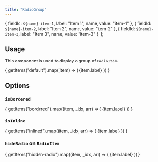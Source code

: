```yaml
---
title: "RadioGroup"
---
```



  { fieldId: `${name}-item-1`, label: "Item 1", name, value: "item-1" },
  { fieldId: `${name}-item-2`, label: "Item 2", name, value: "item-2" },
  { fieldId: `${name}-item-3`, label: "Item 3", name, value: "item-3" },
];

## Usage

This component is used to display a group of <code>RadioItem</code>.

<RadioGroup label="The legend">
  {
    getItems("default").map((item) => (
      <RadioItem
        class="radio-group__item"
        fieldId={item.fieldId}
        name={item.name}
        value={item.value}
      >
        {item.label}
      </RadioItem>
    ))
  }
</RadioGroup>

## Options

### <code>isBordered</code>

<RadioGroup isBordered label="The legend">
  {
    getItems("bordered").map((item, _idx, arr) => (
      <RadioItem
        class="radio-group__item"
        fieldId={item.fieldId}
        isChecked={item.value === arr[0]?.value}
        name={item.name}
        value={item.value}
      >
        {item.label}
      </RadioItem>
    ))
  }
</RadioGroup>

### <code>isInline</code>

<RadioGroup isInline label="The legend">
  {
    getItems("inlined").map((item, _idx, arr) => (
      <RadioItem
        class="radio-group__item"
        fieldId={item.fieldId}
        isChecked={item.value === arr[0]?.value}
        name={item.name}
        value={item.value}
      >
        {item.label}
      </RadioItem>
    ))
  }
</RadioGroup>

### <code>hideRadio</code> on <code>RadioItem</code>

<RadioGroup label="The legend">
  {
    getItems("hidden-radio").map((item, _idx, arr) => (
      <RadioItem
        class="radio-group__item"
        fieldId={item.fieldId}
        hideRadio
        isChecked={item.value === arr[0]?.value}
        name={item.name}
        value={item.value}
      >
        {item.label}
      </RadioItem>
    ))
  }
</RadioGroup>
